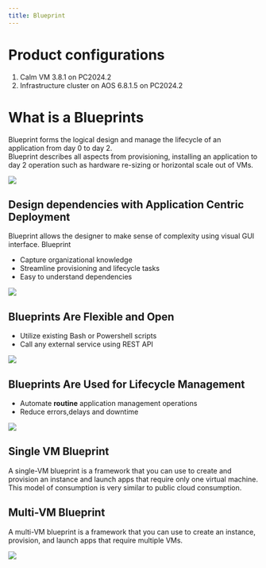 ```yaml
---
title: Blueprint
---
```


# Product configurations

1.  Calm VM 3.8.1 on PC2024.2
2.  Infrastructure cluster on AOS 6.8.1.5 on PC2024.2

# What is a Blueprints

Blueprint forms the logical design and manage the lifecycle of an application from day 0 to day 2.  
Blueprint describes all aspects from provisioning, installing an application to day 2 operation such as hardware re-sizing 
or horizontal scale out of VMs.

![](images/what_is_calm_07.png)

## Design dependencies with Application Centric Deployment

Blueprint allows the designer to make sense of complexity using visual GUI interface.  Blueprint

-   Capture organizational knowledge
-   Streamline provisioning and lifecycle tasks
-   Easy to understand dependencies

![](images/what_is_calm_08.png)

## Blueprints Are Flexible and Open

-   Utilize existing Bash or Powershell scripts
-   Call any external service using REST API

![](images/what_is_calm_09.png)

## Blueprints Are Used for Lifecycle Management

-   Automate **routine** application management operations
-   Reduce errors,delays and downtime

![](images/what_is_calm_10.png)

## Single VM Blueprint

A single-VM blueprint is a framework that you can use to create and provision an instance and launch apps that require only one virtual machine.
This model of consumption is very similar to public cloud consumption.

## Multi-VM Blueprint

A multi-VM blueprint is a framework that you can use to create an instance, provision, and launch apps that require multiple VMs.

![](images/Multi-VM-Blueprint.png)

